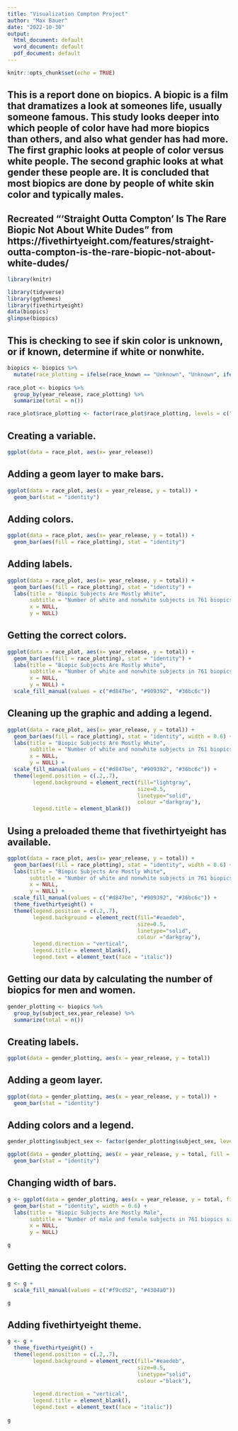 ---
title: "Visualization Compton Project"
author: "Max Bauer"
date: "2022-10-30"
output:
  html_document: default
  word_document: default
  pdf_document: default
---

```{r setup, include=FALSE}
knitr::opts_chunk$set(echo = TRUE)
```

##    This is a report done on biopics. A biopic is a film that dramatizes a look at someones life, usually someone famous. This study looks deeper into which people of color have had more biopics than others, and also what gender has had more. The first graphic looks at people of color versus white people. The second graphic looks at what gender these people are. It is concluded that most biopics are done by people of white skin color and typically males. 

## Recreated "‘Straight Outta Compton’ Is The Rare Biopic Not About White Dudes" from https://fivethirtyeight.com/features/straight-outta-compton-is-the-rare-biopic-not-about-white-dudes/

```{r}
library(knitr)

library(tidyverse)
library(ggthemes)
library(fivethirtyeight)
data(biopics)
glimpse(biopics)
```

## This is checking to see if skin color is unknown, or if known, determine if white or nonwhite.

```{r}
biopics <- biopics %>% 
  mutate(race_plotting = ifelse(race_known == "Unknown", "Unknown", ifelse(subject_race == "White", "White subjects", "Nonwhite subjects")))
  
race_plot <- biopics %>% 
  group_by(year_release, race_plotting) %>%
  summarize(total = n())

race_plot$race_plotting <- factor(race_plot$race_plotting, levels = c("White subjects", "Nonwhite subjects", "Unknown"))
```

## Creating a variable.

```{r}
ggplot(data = race_plot, aes(x= year_release))
```

## Adding a geom layer to make bars.

```{r}
ggplot(data = race_plot, aes(x = year_release, y = total)) +
  geom_bar(stat = "identity")
```

## Adding colors.

```{r}
ggplot(data = race_plot, aes(x= year_release, y = total)) +
  geom_bar(aes(fill = race_plotting), stat = "identity") 
```

## Adding labels.

```{r echo=FALSE}
ggplot(data = race_plot, aes(x= year_release, y = total)) +
  geom_bar(aes(fill = race_plotting), stat = "identity") + 
  labs(title = "Biopic Subjects Are Mostly White", 
       subtitle = "Number of white and nonwhite subjects in 761 biopics since 1915", 
       x = NULL, 
       y = NULL)
```

## Getting the correct colors.

```{r echo=FALSE}
ggplot(data = race_plot, aes(x= year_release, y = total)) +
  geom_bar(aes(fill = race_plotting), stat = "identity") + 
  labs(title = "Biopic Subjects Are Mostly White", 
       subtitle = "Number of white and nonwhite subjects in 761 biopics since 1915", 
       x = NULL, 
       y = NULL) +
  scale_fill_manual(values = c("#d847be", "#909392", "#36bc6c"))
```

## Cleaning up the graphic and adding a legend.  

```{r}
ggplot(data = race_plot, aes(x= year_release, y = total)) +
  geom_bar(aes(fill = race_plotting), stat = "identity", width = 0.6) + 
  labs(title = "Biopic Subjects Are Mostly White", 
       subtitle = "Number of white and nonwhite subjects in 761 biopics since 1915", 
       x = NULL, 
       y = NULL) +
  scale_fill_manual(values = c("#d847be", "#909392", "#36bc6c")) +
  theme(legend.position = c(.2,.7), 
        legend.background = element_rect(fill="lightgray",
                                         size=0.5, 
                                         linetype="solid", 
                                         colour ="darkgray"),
        legend.title = element_blank())
```

## Using a preloaded theme that fivethirtyeight has available.    

```{r echo=FALSE}
ggplot(data = race_plot, aes(x= year_release, y = total)) +
  geom_bar(aes(fill = race_plotting), stat = "identity", width = 0.6) + 
  labs(title = "Biopic Subjects Are Mostly White", 
       subtitle = "Number of white and nonwhite subjects in 761 biopics since 1915", 
       x = NULL, 
       y = NULL) +
  scale_fill_manual(values = c("#d847be", "#909392", "#36bc6c")) +
  theme_fivethirtyeight() +
  theme(legend.position = c(.2,.7), 
        legend.background = element_rect(fill="#eaedeb",
                                         size=0.5, 
                                         linetype="solid", 
                                         colour ="darkgray"),
        legend.direction = "vertical",
        legend.title = element_blank(),
        legend.text = element_text(face = "italic"))
```

## Getting our data by calculating the number of biopics for men and women.

```{r}
gender_plotting <- biopics %>%
  group_by(subject_sex,year_release) %>%
  summarize(total = n())
```

## Creating labels.  

```{r}
ggplot(data = gender_plotting, aes(x = year_release, y = total))
```

## Adding a geom layer.

```{r}
ggplot(data = gender_plotting, aes(x = year_release, y = total)) +
  geom_bar(stat = "identity")
```

## Adding colors and a legend.  

```{r}
gender_plotting$subject_sex <- factor(gender_plotting$subject_sex, levels = c("Male", "Female"))

ggplot(data = gender_plotting, aes(x = year_release, y = total, fill = subject_sex)) +
  geom_bar(stat = "identity") 
```

## Changing width of bars.

```{r}
g <- ggplot(data = gender_plotting, aes(x = year_release, y = total, fill = subject_sex)) +
  geom_bar(stat = "identity", width = 0.6) +
  labs(title = "Biopic Subjects Are Mostly Male", 
       subtitle = "Number of male and female subjects in 761 biopics since 1915", 
       x = NULL, 
       y = NULL)

g
```

## Getting the correct colors.

```{r}
g <- g +
  scale_fill_manual(values = c("#f9cd52", "#4304a0"))

g
```

## Adding fivethirtyeight theme.

```{r echo=FALSE}
g <- g +
  theme_fivethirtyeight() +
  theme(legend.position = c(.2,.7), 
        legend.background = element_rect(fill="#eaedeb",
                                         size=0.5, 
                                         linetype="solid", 
                                         colour ="black"),
                                          
        legend.direction = "vertical",
        legend.title = element_blank(),
        legend.text = element_text(face = "italic"))
  
g
```
